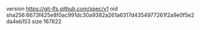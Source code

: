 version https://git-lfs.github.com/spec/v1
oid sha256:6673f425e8f0ac991dc30a9382a261a6317d4354977261f2a9e0f5e2da4eb153
size 167822

